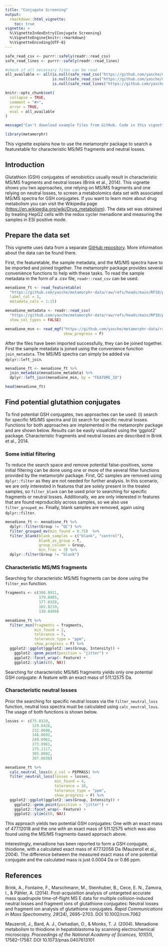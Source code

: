 ```yaml
---
title: "Conjugate Screening"
output: 
  rmarkdown::html_vignette:
    toc: true
vignette: >
  %\VignetteIndexEntry{Conjugate Screening}
  %\VignetteEngine{knitr::rmarkdown}
  %\VignetteEncoding{UTF-8}
---
```


```r
safe_read_csv <- purrr::safely(readr::read_csv)
safe_read_lines <- purrr::safely(readr::read_lines)

#check if all necessary files can be read
all_available <- all(is.null(safe_read_csv("https://github.com/yasche/metamorphr-data/raw/refs/heads/main/RP18/pos/MetaboScape/menadione/menadione.csv", show_col_types = FALSE)$error),
                     is.null(safe_read_csv("https://github.com/yasche/metamorphr-data/raw/refs/heads/main/RP18/pos/MetaboScape/menadione/menadione_metadata.csv", show_col_types = FALSE)$error),
                     is.null(safe_read_lines("https://github.com/yasche/metamorphr-data/raw/refs/heads/main/RP18/pos/MetaboScape/menadione/menadione.gnps.mgf", n_max = 1)$error))

knitr::opts_chunk$set(
  collapse = TRUE,
  comment = "#>",
  error = TRUE,
  eval = all_available
)
```

```r
message("Can't download example files from GitHub. Code in this vignette will not be evaluated.")
```

```r
library(metamorphr)
```

This vignette explains how to use the metamorphr package to search a featuretable for characteristic MS/MS fragments and neutral losses.

## Introduction

Glutathion (GSH) conjugates of xenobiotics usually result in characteristic MS/MS fragments and neutral losses (Brink et al., 2014). This vignette shows you two approaches, one relying on MS/MS fragments and one relying on neutral losses, to screen a metabolomics data set with associated MS/MS spectra for GSH conjugates. If you want to learn more about drug metabolism you can visit the Wikipedia page (<https://en.wikipedia.org/wiki/Drug_metabolism>). The data set was obtained by treating HepG2 cells with the redox cycler menadione and measuring the samples in ESI positive mode.

## Prepare the data set

This vignette uses data from a separate [GitHub repository](https://github.com/yasche/metamorphr-data). More information about the data can be found there.

First, the featuretable, the sample metadata, and the MS/MS spectra have to be imported and joined together. The metamorphr package provides several convenience functions to help with these tasks. To read the sample metadata in the form of a .csv file, `readr::read_csv` can be used.

```r
menadione_ft <- read_featuretable(
  "https://github.com/yasche/metamorphr-data/raw/refs/heads/main/RP18/pos/MetaboScape/menadione/menadione.csv", 
  label_col = 3, 
  metadata_cols = 1:15)

menadione_metadata <- readr::read_csv(
  "https://github.com/yasche/metamorphr-data/raw/refs/heads/main/RP18/pos/MetaboScape/menadione/menadione_metadata.csv", 
  show_col_types = FALSE)

menadione_msn <- read_mgf("https://github.com/yasche/metamorphr-data/raw/refs/heads/main/RP18/pos/MetaboScape/menadione/menadione.gnps.mgf",
                          show_progress = F)
```

After the files have been imported successfully, they can be joined together. First the sample metadata is joined using the convenience function `join_metadata`. The MS/MS spectra can simply be added via `dplyr::left_join`.

```r
menadione_ft <- menadione_ft %>%
  join_metadata(menadione_metadata) %>%
  dplyr::left_join(menadione_msn, by = "FEATURE_ID")

head(menadione_ft)
```

## Find potential glutathion conjugates

To find potential GSH conjugates, two approaches can be used: (i) search for specific MS/MS spectra and (ii) search for specific neutral losses. Functions for both approaches are implemented in the metamorphr package and are shown below. Results can be easily visualized using the 'ggplot2' package. Characteristic fragments and neutral losses are described in Brink et al., 2014. 

### Some initial filtering

To reduce the search space and remove potential false-positives, some initial filtering can be done using one or more of the several filter functions provided by the metamorphr package. First, QC samples are removed using `dplyr::filter` as they are not needed for further analysis. In this scenario, we are only interested in features that are solely present in the treated samples, so `filter_blank` can be used prior to searching for specific fragments or neutral losses. Additionally, we are only interested in features that are found reproducibly across samples, so we also use `filter_grouped_mv`. Finally, blank samples are removed, again using `dplyr::filter`.

```r
menadione_ft <- menadione_ft %>%
  dplyr::filter(Group != "QC") %>%
  filter_grouped_mv(min_found = 0.75)  %>%
  filter_blank(blank_samples = c("blank", "control"),
               blank_as_group = T,
               group_column = Group,
               min_frac = 3) %>%
  dplyr::filter(Group != "blank")
```

### Characteristic MS/MS fragments

Searching for characteristic MS/MS fragments can be done using the `filter_msn` function.

```r
fragments <- c(308.0911,
               179.0485,
               177.0328,
               162.0219,
               130.0499)

menadione_ft %>%
  filter_msn(fragments = fragments, 
             min_found = 2, 
             tolerance = 5, 
             tolerance_type = "ppm", 
             show_progress = F) %>%
  ggplot2::ggplot(ggplot2::aes(Group, Intensity)) +
    ggplot2::geom_point(position = "jitter") +
    ggplot2::facet_wrap(~ Feature) +
    ggplot2::ylim(c(0, NA))
```

Searching for characteristic MS/MS fragments yields only one potential GSH conjugate: A feature with an exact mass of 511.12575 Da.

### Characteristic neutral losses

Prior the searching for specific neutral losses via the `filter_neutral_loss` function, neutral loss spectra must be calculated using `calc_neutral_loss`. The usage of both functions is shown below.

```r
losses <- c(75.0320,
            129.0426,
            232.0696,
            146.0692,
            249.0961,
            273.0961,
            275.1117,
            305.0682,
            307.0838)

menadione_ft %>%
  calc_neutral_loss(m_z_col = PEPMASS) %>%
  filter_neutral_loss(losses = losses, 
                      min_found = 4, 
                      tolerance = 10, 
                      tolerance_type = "ppm",
                      show_progress = F) %>%
  ggplot2::ggplot(ggplot2::aes(Group, Intensity)) +
    ggplot2::geom_point(position = "jitter") +
    ggplot2::facet_wrap(~ Feature) +
    ggplot2::ylim(c(0, NA))
```

This approach yields two potential GSH conjugates: One with an exact mass of 477.12018 and the one with an exact mass of 511.12575 which was also found using the MS/MS fragments-based approach above.

Interestingly, menadione has been reported to form a GSH conjugate, thiodione, with a calculated exact mass of 477.12058 Da (Mauzeroll et al., 2004). The difference between the measured exact mass of one potential conjugate and the calculated mass is just 0.0004 Da or 0.86 ppm.

## References

Brink, A., Fontaine, F., Marschmann, M., Steinhuber, B., Cece, E. N., Zamora, I., & Pähler, A. (2014). Post-acquisition analysis of untargeted accurate mass quadrupole time-of-flight MS E data for multiple collision-induced neutral losses and fragment ions of glutathione conjugates: Neutral losses and fragment ion analysis of glutathione conjugates. *Rapid Communications in Mass Spectrometry, 28*(24), 2695–2703. DOI 10.1002/rcm.7062

Mauzeroll, J., Bard, A. J., Owhadian, O., & Monks, T. J. (2004). Menadione metabolism to thiodione in hepatoblastoma by scanning electrochemical microscopy. *Proceedings of the National Academy of Sciences, 101*(51), 17582–17587. DOI 10.1073/pnas.0407613101
